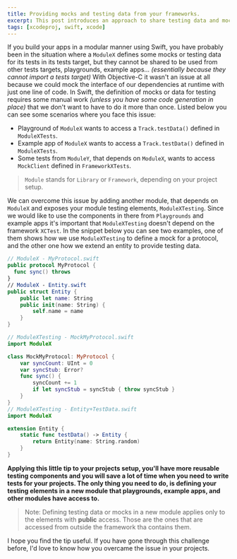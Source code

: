 ```yaml
---
title: Providing mocks and testing data from your frameworks.
excerpt: This post introduces an approach to share testing data and mocks from your frameworks to other frameworks that might need them for testing purposes.
tags: [xcodeproj, swift, xcode]
---
```


If you build your apps in a modular manner using Swift, you have probably been in the situation where a `ModuleX` defines some mocks or testing data for its tests in its tests target, but they cannot be shared to be used from other tests targets, playgrounds, example apps... *(essentially because they cannot import a tests target)* With Objective-C it wasn't an issue at all because we could mock the interface of our dependencies at runtime with just one line of code. In Swift, the definition of mocks or data for testing requires some manual work *(unless you have some code generation in place)* that we don't want to have to do it more than once. Listed below you can see some scenarios where you face this issue:

- Playground of `ModuleX` wants to access a `Track.testData()` defined in `ModuleXTests`.
- Example app of `ModuleX` wants to access a `Track.testData()` defined in `ModuleXTests`.
- Some tests from `ModuleY`, that depends on `ModuleX`,  wants to access `MockClient` defined in `FrameworkXTests`.

> `Module` stands for `Library` or `Framework`, depending on your project setup.

We can overcome this issue by adding another module, that depends on `ModuleX` and exposes your module testing elements, `ModuleXTesting`. Since we would like to use the components in there from `Playgrounds` and example apps it's important that `ModuleXTesting` doesn't depend on the framework `XCTest`. In the snippet below you can see two examples, one of them shows how we use `ModuleXTesting` to define a mock for a protocol, and the other one how we extend an entity to provide testing data.

```swift 
// ModuleX - MyProtocol.swift
public protocol MyProtocol {
  func sync() throws
}
// ModuleX - Entity.swift
public struct Entity {
    public let name: String
    public init(name: String) {
        self.name = name
    }
}

// ModuleXTesting - MockMyProtocol.swift
import ModuleX

class MockMyProtocol: MyProtocol {
    var syncCount: UInt = 0
    var syncStub: Error?
    func sync() {
        syncCount += 1
        if let syncStub = syncStub { throw syncStub }
    }
}
// ModuleXTesting - Entity+TestData.swift
import ModuleX

extension Entity {
    static func testData() -> Entity {
        return Entity(name: String.random)
    }
}
```

**Applying this little tip to your projects setup, you'll have more reusable testing components and you will save a lot of time when you need to write tests for your projects. The only thing you need to do, is defining your testing elements in a new module that playgrounds, example apps, and other modules have access to.**

> Note: Defining testing data or mocks in a new module applies only to the elements with **public** access. Those are the ones that are accessed from outside the framework tha contains them.

I hope you find the tip useful. If you have gone through this challenge before, I'd love to know how you overcame the issue in your projects. 